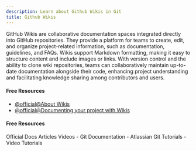 ```yaml
---
description: Learn about Github Wikis in Git
title: Github Wikis
---
```


GitHub Wikis are collaborative documentation spaces integrated directly into GitHub repositories. They provide a platform for teams to create, edit, and organize project-related information, such as documentation, guidelines, and FAQs. Wikis support Markdown formatting, making it easy to structure content and include images or links. With version control and the ability to clone wiki repositories, teams can collaboratively maintain up-to-date documentation alongside their code, enhancing project understanding and facilitating knowledge sharing among contributors and users.

#### Free Resources

- [@official@About Wikis](https://docs.github.com/en/communities/documenting-your-project-with-wikis/about-wikis)
- [@official@Documenting your project with Wikis](https://docs.github.com/en/communities/documenting-your-project-with-wikis)

#### Free Resources

<Tabs defaultValue="official">
<TabsList>
<TabsTrigger value="official">Official Docs</TabsTrigger>
<TabsTrigger value="article">Articles</TabsTrigger>
<TabsTrigger value="video">Videos</TabsTrigger>
</TabsList>

<TabsContent value="official">
- <Link href="https://git-scm.com/docs">Git Documentation</Link>
</TabsContent>
<TabsContent value="article">
- <Link href="https://www.atlassian.com/git/tutorials">Atlassian Git Tutorials</Link>
</TabsContent>
<TabsContent value="video">
- <Link href="https://www.youtube.com/results?search_query=git+github-wikis+tutorial">Video Tutorials</Link>
</TabsContent>
</Tabs>

<Outlet path="5-github/basics/github-wikis" />
